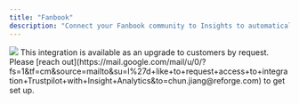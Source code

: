 ```yaml
---
title: "Fanbook"
description: "Connect your Fanbook community to Insights to automatically import public feedback, comments, and discussions for analysis. Surface insights from power users, superfans, and community conversations in real time."
---
```


<Frame>
  <img
    src="/fanbook.png"
    style={{ width:"100%" }}
  />
</Frame>

<Info>
  This integration is available as an upgrade to customers by request. Please [reach out](https://mail.google.com/mail/u/0/?fs=1&tf=cm&source=mailto&su=I%27d+like+to+request+access+to+integration+Trustpilot+with+Insight+Analytics&to=chun.jiang@reforge.com) to get set up.
</Info>